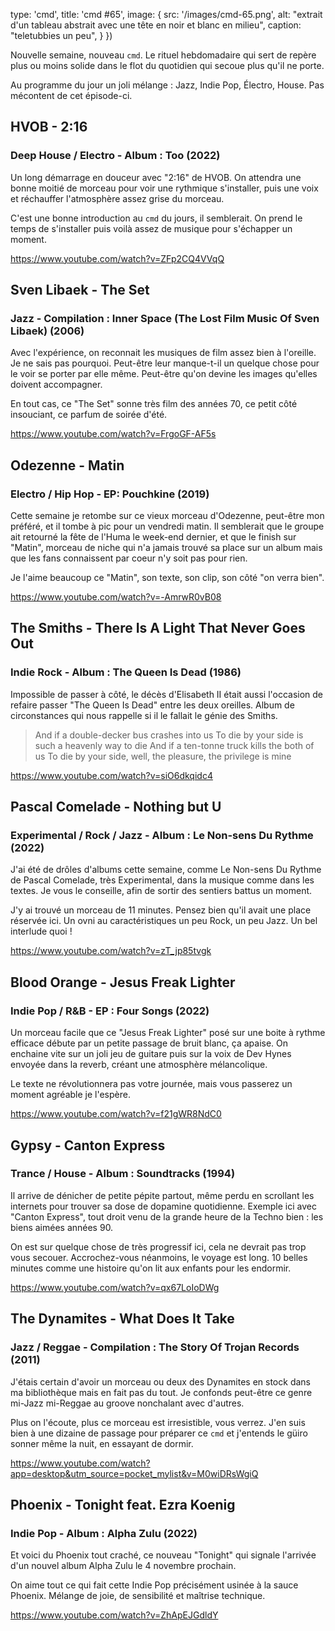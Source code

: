 

  type: 'cmd',
  title: 'cmd #65',
  image: {
    src: '/images/cmd-65.png',
    alt: "extrait d'un tableau abstrait avec une tête en noir et blanc en milieu",
    caption: "teletubbies un peu",
  }
})

Nouvelle semaine, nouveau `cmd`. Le rituel hebdomadaire qui sert de repère plus
ou moins solide dans le flot du quotidien qui secoue plus qu'il ne porte.

Au programme du jour un joli mélange : Jazz, Indie Pop, Électro, House. Pas
mécontent de cet épisode-ci.



## HVOB - 2:16

### Deep House / Electro - Album : Too (2022)

Un long démarrage en douceur avec "2:16" de HVOB. On attendra une bonne moitié
de morceau pour voir une rythmique s'installer, puis une voix et réchauffer
l'atmosphère assez grise du morceau.

C'est une bonne introduction au `cmd` du jours, il semblerait. On prend le
temps de s'installer puis voilà assez de musique pour s'échapper un moment.

https://www.youtube.com/watch?v=ZFp2CQ4VVqQ




## Sven Libaek - The Set

### Jazz - Compilation : Inner Space (The Lost Film Music Of Sven Libaek) (2006)

Avec l'expérience, on reconnait les musiques de film assez bien à l'oreille. Je
ne sais pas pourquoi. Peut-être leur manque-t-il un quelque chose pour le voir
se porter par elle même. Peut-être qu'on devine les images qu'elles doivent
accompagner.

En tout cas, ce "The Set" sonne très film des années 70, ce petit côté
insouciant, ce parfum de soirée d'été.

https://www.youtube.com/watch?v=FrgoGF-AF5s



## Odezenne - Matin

### Electro / Hip Hop - EP: Pouchkine (2019)

Cette semaine je retombe sur ce vieux morceau d'Odezenne, peut-être mon
préféré, et il tombe à pic pour un vendredi matin. Il semblerait que le groupe
ait retourné la fête de l'Huma le week-end dernier, et que le finish sur
"Matin", morceau de niche qui n'a jamais trouvé sa place sur un album mais que
les fans connaissent par coeur n'y soit pas pour rien.

Je l'aime beaucoup ce "Matin", son texte, son clip, son côté "on verra bien".

https://www.youtube.com/watch?v=-AmrwR0vB08



## The Smiths - There Is A Light That Never Goes Out

### Indie Rock - Album : The Queen Is Dead (1986)

Impossible de passer à côté, le décès d'Elisabeth II était aussi l'occasion de
refaire passer "The Queen Is Dead" entre les deux oreilles. Album de
circonstances qui nous rappelle si il le fallait le génie des Smiths.

> And if a double-decker bus crashes into us
To die by your side is such a heavenly way to die And if a ten-tonne truck
kills the both of us To die by your side, well, the pleasure, the privilege is
mine


https://www.youtube.com/watch?v=siO6dkqidc4





## Pascal Comelade - Nothing but U

### Experimental / Rock / Jazz - Album : Le Non-sens Du Rythme (2022)

J'ai été de drôles d'albums cette semaine, comme Le Non-sens Du Rythme de
Pascal Comelade, très Experimental, dans la musique comme dans les textes. Je
vous le conseille, afin de sortir des sentiers battus un moment.

J'y ai trouvé un morceau de 11 minutes. Pensez bien qu'il avait une place
réservée ici. Un ovni au caractéristiques un peu Rock, un peu Jazz. Un bel
interlude quoi !

https://www.youtube.com/watch?v=zT_jp85tvgk



## Blood Orange - Jesus Freak Lighter

### Indie Pop / R&B - EP : Four Songs (2022)

Un morceau facile que ce "Jesus Freak Lighter" posé sur une boite à rythme
efficace débute par un petite passage de bruit blanc, ça apaise. On enchaine
vite sur un joli jeu de guitare puis sur la voix de Dev Hynes envoyée dans la
reverb, créant une atmosphère mélancolique.

Le texte ne révolutionnera pas votre journée, mais vous passerez un moment
agréable je l'espère.

https://www.youtube.com/watch?v=f21gWR8NdC0



## Gypsy - Canton Express

### Trance / House - Album : Soundtracks (1994)

Il arrive de dénicher de petite pépite partout, même perdu en scrollant les
internets pour trouver sa dose de dopamine quotidienne. Exemple ici avec
"Canton Express", tout droit venu de la grande heure de la Techno bien : les
biens aimées années 90.

On est sur quelque chose de très progressif ici, cela ne devrait pas trop vous
secouer. Accrochez-vous néanmoins, le voyage est long. 10 belles minutes comme
une histoire qu'on lit aux enfants pour les endormir.

https://www.youtube.com/watch?v=qx67LoIoDWg



## The Dynamites - What Does It Take

### Jazz / Reggae - Compilation : The Story Of Trojan Records (2011)

J'étais certain d'avoir un morceau ou deux des Dynamites en stock dans ma
bibliothèque mais en fait pas du tout. Je confonds peut-être ce genre mi-Jazz
mi-Reggae au groove nonchalant avec d'autres.

Plus on l'écoute, plus ce morceau est irresistible, vous verrez. J'en suis bien
à une dizaine de passage pour préparer ce `cmd` et j'entends le güiro sonner
même la nuit, en essayant de dormir.

https://www.youtube.com/watch?app=desktop&utm_source=pocket_mylist&v=M0wiDRsWgiQ



## Phoenix - Tonight feat. Ezra Koenig

### Indie Pop - Album : Alpha Zulu (2022)

Et voici du Phoenix tout craché, ce nouveau "Tonight" qui signale l'arrivée
d'un nouvel album Alpha Zulu le 4 novembre prochain.

On aime tout ce qui fait cette Indie Pop précisément usinée à la sauce Phoenix.
Mélange de joie, de sensibilité et maîtrise technique.

https://www.youtube.com/watch?v=ZhApEJGdldY



